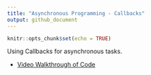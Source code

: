 ```yaml
---
title: "Asynchronous Programming - Callbacks"
output: github_document
---
```


```r
knitr::opts_chunk$set(echo = TRUE)
```

Using Callbacks for asynchronous tasks.

- [Video Walkthrough of Code](https://northwestern.hosted.panopto.com/Panopto/Pages/Viewer.aspx?id=41470293-69c5-4378-ae4d-aaec015d045a)
